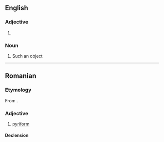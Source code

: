 ==English==
{{wikipedia}}

===Adjective===
{{en-adj|-}}

# {{alternative form of|en|pyriform}}

===Noun===
{{en-noun}}

# Such an object

----

==Romanian==

===Etymology===
From {{bor|ro|fr|piriforme}}.

===Adjective===
{{ro-adj}}

# [[pyriform]]

====Declension====
{{ro-decl-adj}}